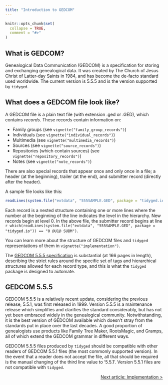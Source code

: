 ```yaml
---
title: "Introduction to GEDCOM"
---
```


```r
knitr::opts_chunk$set(
  collapse = TRUE,
  comment = "#>"
)
```

## What is GEDCOM?

Genealogical Data Communication (GEDCOM) is a specification for storing and exchanging genealogical data. It was created by The Church of Jesus Christ of Latter-day Saints in 1984, and has become the de-facto standard used worldwide. The current version is 5.5.5 and is the version supported by `tidyged`.

## What does a GEDCOM file look like?

A GEDCOM file is a plain text file (with extension .ged or .GED), which contains *records*. These records contain information on:

* Family groups (see `vignette("family_group_records")`)
* Individuals (see `vignette("individual_records")`)
* Multimedia (see `vignette("multimedia_records")`)
* Sources (see `vignette("source_records")`)
* Repositories (which contain sources) (see `vignette("repository_records")`)
* Notes (see `vignette("note_records")`)

There are also special records that appear once and only once in a file; a header (at the beginning), trailer (at the end), and submitter record (directly after the header).

A sample file looks like this:

```r
readLines(system.file("extdata", "555SAMPLE.GED", package = "tidyged.io"))
```

Each record is a nested structure containing one or more lines where the number at the beginning of the line indicates the level in the hierarchy. New records begin at level 0. In the above file, the submitter record begins at line `r which(readLines(system.file("extdata", "555SAMPLE.GED", package = "tidyged.io")) == "0 @U1@ SUBM")`.

You can learn more about the structure of GEDCOM files and `tidyged` representations of them in `vignette("implementation")`.

The [GEDCOM 5.5.5 specification](https://www.gedcom.org/gedcom.html) is substantial (at 166 pages in length), describing the strict rules around the specific set of tags and hierarchical structures allowed for each record type, and this is what the `tidyged` package is designed to automate.

## GEDCOM 5.5.5

GEDCOM 5.5.5 is a relatively recent update, considering the previous release, 5.5.1, was first released in 1999. Version 5.5.5 is a maintenance release which simplifies and clarifies the standard considerably, but has not yet been embraced widely in the genealogical community. Notwithstanding, it is the best version of GEDCOM available which doesn't stray from the standards put in place over the last decades. A good proportion of genealogists use products like Family Tree Maker, RootsMagic, and Gramps, all of which extend the GEDCOM grammar in different ways.

GEDCOM 5.5.5 files produced by `tidyged` should be compatible with other readers of GEDCOM 5.5.1 files (the most commonly supported version). In the event that a reader does not accept the file, all that should be required is the manual changing of the third line value to '5.5.1'. Version 5.5.1 files are not compatible with `tidyged`.

<p style="text-align: right;"><a href="https://jl5000.github.io/tidyged/articles/implementation.html">Next article: Implementation ></a></p>

